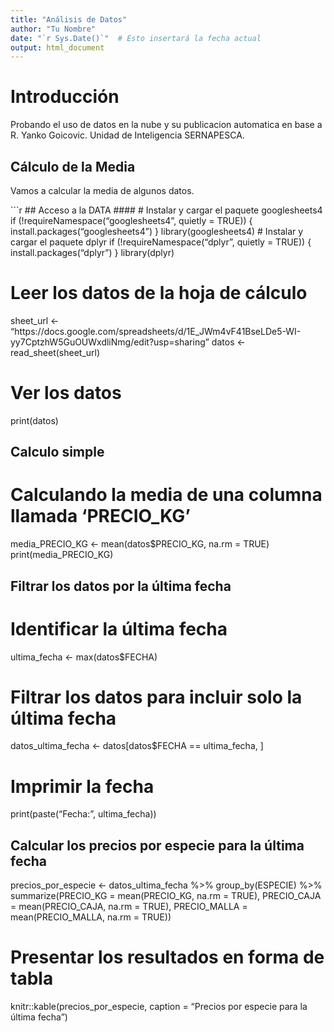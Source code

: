 ---
title: "Análisis de Datos"
author: "Tu Nombre"
date: "`r Sys.Date()`"  # Esto insertará la fecha actual
output: html_document
---

# Introducción

Probando el uso de datos en la nube y su publicacion automatica en base a R.
Yanko Goicovic. Unidad de Inteligencia SERNAPESCA.

## Cálculo de la Media

Vamos a calcular la media de algunos datos.

```{r}
## Acceso a la DATA ####
# Instalar y cargar el paquete googlesheets4
if (!requireNamespace("googlesheets4", quietly = TRUE)) {
  install.packages("googlesheets4")
}
library(googlesheets4)
# Instalar y cargar el paquete dplyr
if (!requireNamespace("dplyr", quietly = TRUE)) {
  install.packages("dplyr")
}
library(dplyr)

# Leer los datos de la hoja de cálculo
sheet_url <- "https://docs.google.com/spreadsheets/d/1E_JWm4vF41BseLDe5-WI-yy7CptzhW5GuOUWxdliNmg/edit?usp=sharing"
datos <- read_sheet(sheet_url)

# Ver los datos
print(datos)

## Calculo simple ####
# Calculando la media de una columna llamada 'PRECIO_KG'
media_PRECIO_KG <- mean(datos$PRECIO_KG, na.rm = TRUE)
print(media_PRECIO_KG)

## Filtrar los datos por la última fecha ##
# Identificar la última fecha
ultima_fecha <- max(datos$FECHA)

# Filtrar los datos para incluir solo la última fecha
datos_ultima_fecha <- datos[datos$FECHA == ultima_fecha, ]

# Imprimir la fecha
print(paste("Fecha:", ultima_fecha))

## Calcular los precios por especie para la última fecha ##
precios_por_especie <- datos_ultima_fecha %>%
  group_by(ESPECIE) %>%
  summarize(PRECIO_KG = mean(PRECIO_KG, na.rm = TRUE),
            PRECIO_CAJA = mean(PRECIO_CAJA, na.rm = TRUE),
            PRECIO_MALLA = mean(PRECIO_MALLA, na.rm = TRUE))

# Presentar los resultados en forma de tabla
knitr::kable(precios_por_especie, caption = "Precios por especie para la última fecha")
